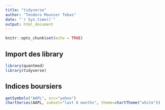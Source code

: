 ```yaml
---
title: "tidyverse"
author: "Teodoro Mounier Tebas"
date: "`r Sys.time()`"
output: html_document
---
```


```r
knitr::opts_chunk$set(echo = TRUE)
```

## Import des library

```r
library(quantmod)
library(tidyverse)
```

## Indices boursiers

```r
getSymbols("AAPL", src="yahoo")
chartSeries(AAPL, subset="last 6 months", theme=chartTheme("white"))
```
